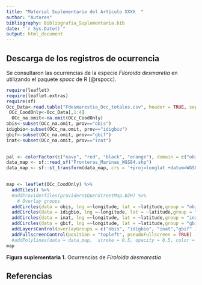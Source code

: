 ```yaml
---
title: "Material Suplementario del Artículo XXXX  "
author: "Autores"
bibliography: Bibliografia_Suplementaria.bib  
date: "`r Sys.Date()`"
output: html_document
---
```


## Descarga de los registros de ocurrencia

Se consultaron las ocurrencias de la especie *Filoroida desmaretia* en utilizando el paquete *spocc* de R [@rspocc].




```r
require(leaflet)
require(leaflet.extras)
require(sf)
Occ_Data<-read.table("Fdesmarestia_Occ_totales.csv", header = TRUE, sep=",")
 OCc_CoodOnly<-Occ_Data[,1:4]
  OCc_na.omit<-na.omit(OCc_CoodOnly)
obis<-subset(OCc_na.omit, prov=="obis")
idigbio<-subset(OCc_na.omit, prov=="idigbio")
gbif<-subset(OCc_na.omit, prov=="gbif")
inat<-subset(OCc_na.omit, prov=="inat")
  

pal <- colorFactor(c("navy", "red", "black", "orange"), domain = c("obis", "idigbio", "inat","gbif" ))
data_map <- sf::read_sf("Fronteras_Marinas_WGS84.shp")
data_map <- sf::st_transform(data_map, crs = '+proj=longlat +datum=WGS84')

 
map <- leaflet(OCc_CoodOnly) %>%
  addTiles() %>%
  #addProviderTiles(providers$OpenStreetMap.BZH) %>%
    # Overlay groups
  addCircles(data = obis, lng =~longitude, lat = ~latitude,group = "obis", color = "blue")%>%
  addCircles(data = idigbio, lng =~longitude, lat = ~latitude,group = "idigbio", color = "green")%>%
  addCircles(data = inat, lng =~longitude, lat = ~latitude,group = "inat", color = "black")%>%
  addCircles(data = gbif, lng =~longitude, lat = ~latitude,group = "gbif", color = "orangered")%>%
  addLayersControl(overlayGroups = c("obis", "idigbio", "inat","gbif" ),    options = layersControlOptions(collapsed = FALSE))%>%
  addFullscreenControl(position = "topleft", pseudoFullscreen = TRUE)
  #addPolylines(data = data_map,  stroke = 0.5, opacity = 0.5, color = "black")
map
```


**Figura suplementaria 1.** Ocurrencias de *Firoloida desmarestia* 

## Referencias